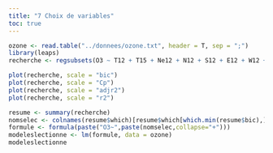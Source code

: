```yaml
---
title: "7 Choix de variables"
toc: true
---
```


```r
ozone <- read.table("../donnees/ozone.txt", header = T, sep = ";")
library(leaps)
recherche <- regsubsets(O3 ~ T12 + T15 + Ne12 + N12 + S12 + E12 + W12 + Vx + O3v, int = T,nbest = 1, nvmax = 10, method = "exhaustive", data = ozone)
```

```r
plot(recherche, scale = "bic")
plot(recherche, scale = "Cp")
plot(recherche, scale = "adjr2")
plot(recherche, scale = "r2")
```

```r
resume <- summary(recherche)
nomselec <- colnames(resume$which)[resume$which[which.min(resume$bic),]][-1]
formule <- formula(paste("O3~",paste(nomselec,collapse="+")))
modeleslectionne <- lm(formule, data = ozone)
modeleslectionne
```




